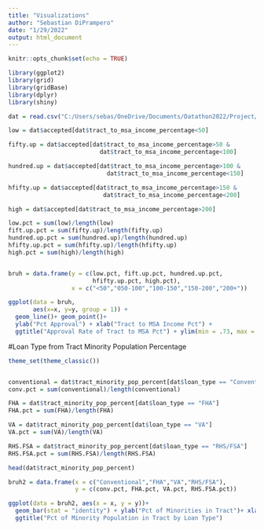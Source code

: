 ---
title: "Visualizations"
author: "Sebastian DiPrampero"
date: "1/29/2022"
output: html_document
---

```{r setup, include=FALSE}
knitr::opts_chunk$set(echo = TRUE)
```

```{r}
library(ggplot2)
library(grid)
library(gridBase)
library(dplyr)
library(shiny)

dat = read.csv("C:/Users/sebas/OneDrive/Documents/Datathon2022/Project/track.csv")

```


```{r}

low = dat$accepted[dat$tract_to_msa_income_percentage<50]

fifty.up = dat$accepted[dat$tract_to_msa_income_percentage>50 & 
                          dat$tract_to_msa_income_percentage<100]

hundred.up = dat$accepted[dat$tract_to_msa_income_percentage>100 &
                            dat$tract_to_msa_income_percentage<150]

hfifty.up = dat$accepted[dat$tract_to_msa_income_percentage>150 &
                           dat$tract_to_msa_income_percentage<200]

high = dat$accepted[dat$tract_to_msa_income_percentage>200]

low.pct = sum(low)/length(low)
fift.up.pct = sum(fifty.up)/length(fifty.up)
hundred.up.pct = sum(hundred.up)/length(hundred.up)
hfifty.up.pct = sum(hfifty.up)/length(hfifty.up)
high.pct = sum(high)/length(high)


bruh = data.frame(y = c(low.pct, fift.up.pct, hundred.up.pct, 
                        hfifty.up.pct, high.pct),
                  x = c("<50","050-100","100-150","150-200","200+"))

ggplot(data = bruh, 
       aes(x=x, y=y, group = 1)) +
  geom_line()+ geom_point()+
  ylab("Pct Approval") + xlab("Tract to MSA Income Pct") + 
  ggtitle("Approval Rate of Tract to MSA Pct") + ylim(min = .73, max = .92)

```


#Loan Type from Tract Minority Population Percentage

```{r}

theme_set(theme_classic())


conventional = dat$tract_minority_pop_percent[dat$loan_type == "Conventional"]
conv.pct = sum(conventional)/length(conventional)

FHA = dat$tract_minority_pop_percent[dat$loan_type == "FHA"]
FHA.pct = sum(FHA)/length(FHA)

VA = dat$tract_minority_pop_percent[dat$loan_type == "VA"]
VA.pct = sum(VA)/length(VA)

RHS.FSA = dat$tract_minority_pop_percent[dat$loan_type == "RHS/FSA"]
RHS.FSA.pct = sum(RHS.FSA)/length(RHS.FSA)

head(dat$tract_minority_pop_percent)

bruh2 = data.frame(x = c("Conventional","FHA","VA","RHS/FSA"), 
                   y = c(conv.pct, FHA.pct, VA.pct, RHS.FSA.pct))

ggplot(data = bruh2, aes(x = x, y = y))+
  geom_bar(stat = "identity") + ylab("Pct of Minorities in Tract")+ xlab("Loan Type")+
  ggtitle("Pct of Minority Population in Tract by Loan Type")

```